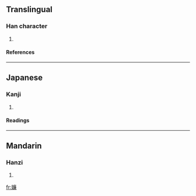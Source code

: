 ==Translingual==
===Han character===
{{Han char|rn=38|rad=女|as=13|sn=16|four=4043<sub>7</sub>|canj=女戈廿金 (VITC)}}
# {{defn|Han|sort=女13}}
====References====
{{Han ref|kx=0272.150|dkj=06780|dj=0540.150|hdz=21085.020|uh=5B1A|ud=23322|bh=E95A|bd=59738}}
----
==Japanese==
===Kanji===
{{ja-kanji|grade=|rs=女13}}
# {{defn|Japanese}} 
====Readings====
{{ja-readings|on=[[れん]] (ren)|kun=}}
----
==Mandarin==
===Hanzi===
{{cmn-hanzi|pin=[[liǎn]] ([[lian3]])|wg=lien<sup>3</sup>}}
# {{defn|Mandarin}}

[[fr:嬚]]